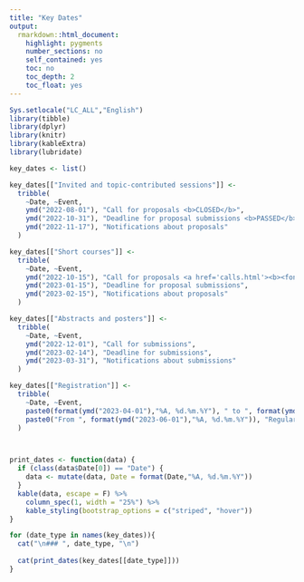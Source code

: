 ```yaml
---
title: "Key Dates"
output: 
  rmarkdown::html_document:
    highlight: pygments
    number_sections: no
    self_contained: yes
    toc: no
    toc_depth: 2
    toc_float: yes
---
```

```r
Sys.setlocale("LC_ALL","English")
library(tibble)
library(dplyr)
library(knitr)
library(kableExtra)
library(lubridate)

key_dates <- list()

key_dates[["Invited and topic-contributed sessions"]] <- 
  tribble(
    ~Date, ~Event,
    ymd("2022-08-01"), "Call for proposals <b>CLOSED</b>",
    ymd("2022-10-31"), "Deadline for proposal submissions <b>PASSED</b>",
    ymd("2022-11-17"), "Notifications about proposals"
  )

key_dates[["Short courses"]] <- 
  tribble(
    ~Date, ~Event,
    ymd("2022-10-15"), "Call for proposals <a href='calls.html'><b><font color='red'>-&gt; NOW OPEN &lt;-</font></b></a>",
    ymd("2023-01-15"), "Deadline for proposal submissions",
    ymd("2023-02-15"), "Notifications about proposals"
  )

key_dates[["Abstracts and posters"]] <- 
  tribble(
    ~Date, ~Event,
    ymd("2022-12-01"), "Call for submissions",
    ymd("2023-02-14"), "Deadline for submissions",
    ymd("2023-03-31"), "Notifications about submissions"
  )

key_dates[["Registration"]] <- 
  tribble(
    ~Date, ~Event,
    paste0(format(ymd("2023-04-01"),"%A, %d.%m.%Y"), " to ", format(ymd("2023-05-31"),"%A, %d.%m.%Y")), "Early bird registration",
    paste0("From ", format(ymd("2023-06-01"),"%A, %d.%m.%Y")), "Regular registration"
  )



print_dates <- function(data) {
  if (class(data$Date[0]) == "Date") {
    data <- mutate(data, Date = format(Date,"%A, %d.%m.%Y"))
  }
  kable(data, escape = F) %>%
    column_spec(1, width = "25%") %>%
    kable_styling(bootstrap_options = c("striped", "hover"))
}
```

```r

for (date_type in names(key_dates)){
  cat("\n### ", date_type, "\n")
  
  cat(print_dates(key_dates[[date_type]]))
}



```

